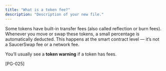 ```yaml
---
title: "What is a token fee?"
description: "Description of your new file."
---
```


Some tokens have built-in transfer fees (also called reflection or burn fees).\
Whenever you move or swap these tokens, a small percentage is automatically deducted. This happens at the smart contract level — it’s not a SaucerSwap fee or a network fee.

You’ll usually see a **token warning** if a token has fees.

[PG-025]